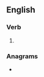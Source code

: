 ==English==

===Verb===
{{head|en|verb form}}

# {{en-past of|snirt}}

===Anagrams===
* {{anagrams|en|destrin|sternid|tinders}}